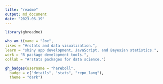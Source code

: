 ```yaml
---
title: "readme"
output: md_document
date: "2023-06-19"
---
```



```r
library(ghreadme)

who_am_i(name = "Joe",
likes = "#rstats and data visualization.",
learn = "shiny app development, JavaScript, and Bayesian statistics.",
work = "R package development tools.",
collab = "#rstats packages for data science.")

```


```r
gh_badges(username = "hareboll", 
  badge = c("details", "stats", "repo_lang"), 
  theme = "dark")

```

